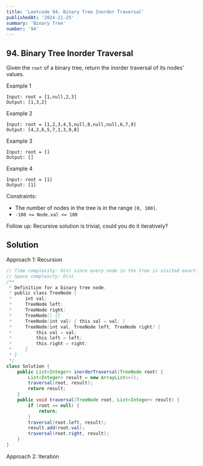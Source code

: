 ```yaml
---
title: 'Leetcode 94. Binary Tree Inorder Traversal'
publishedAt: '2024-11-25'
summary: 'Binary Tree'
number: '94'
---
```


## 94. Binary Tree Inorder Traversal
Given the `root` of a binary tree, return the inorder traversal of its nodes' values.

Example 1
`````
Input: root = [1,null,2,3]
Output: [1,3,2]
`````

Example 2
`````
Input: root = [1,2,3,4,5,null,8,null,null,6,7,9]
Output: [4,2,6,5,7,1,3,9,8]
`````

Example 3
`````
Input: root = []
Output: []
`````

Example 4
`````
Input: root = [1]
Output: [1]
`````

Constraints:

- The number of nodes in the tree is in the range `[0, 100]`.
- `-100 <= Node.val <= 100`

Follow up: Recursive solution is trivial, could you do it iteratively?

## Solution
Approach 1: Recursion
````JAVA
// Time complexity: O(n) since every node in the tree is visited exactly once.
// Space complexity: O(n)
/**
 * Definition for a binary tree node.
 * public class TreeNode {
 *     int val;
 *     TreeNode left;
 *     TreeNode right;
 *     TreeNode() {}
 *     TreeNode(int val) { this.val = val; }
 *     TreeNode(int val, TreeNode left, TreeNode right) {
 *         this.val = val;
 *         this.left = left;
 *         this.right = right;
 *     }
 * }
 */
class Solution {
    public List<Integer> inorderTraversal(TreeNode root) {
        List<Integer> result = new ArrayList<>();
        traversal(root, result);
        return result;
    }
    public void traversal(TreeNode root, List<Integer> result) {
        if (root == null) {
            return;
        }
        traversal(root.left, result);
        result.add(root.val);
        traversal(root.right, result);
    }
}
````

Approach 2: Iteration

